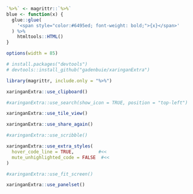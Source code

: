 
```r
`%>%` <- magrittr::`%>%`
blue <- function(x) {
  glue::glue(
    '<span style="color:#6495ed; font-weight: bold;">{x}</span>'
  ) %>% 
    htmltools::HTML()
}

options(width = 85)
```

```r
# install.packages("devtools")
# devtools::install_github("gadenbuie/xaringanExtra")
```

```r
library(magrittr, include.only = "%>%")
```

```r
xaringanExtra::use_clipboard()
```

```r
#xaringanExtra::use_search(show_icon = TRUE, position = "top-left")
```

```r
xaringanExtra::use_tile_view()
```

```r
xaringanExtra::use_share_again()
```


```r
#xaringanExtra::use_scribble()
```

```r
xaringanExtra::use_extra_styles(
  hover_code_line = TRUE,         #<<
  mute_unhighlighted_code = FALSE  #<<
)
```

```r
#xaringanExtra::use_fit_screen()
```

```r
xaringanExtra::use_panelset()
```